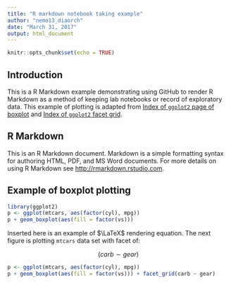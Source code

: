 ---
title: "R markdown notebook taking example"
author: "nemo13_diaorch"
date: "March 31, 2017"
output: html_document
---

```{r setup, include=FALSE}
knitr::opts_chunk$set(echo = TRUE)
```

## Introduction
This is a R Markdown example demonstrating using GitHub to render R Markdown as a method of keeping lab notebooks or record of exploratory data. This example of plotting is adapted from [Index of `ggplot2` page of boxplot](http://docs.ggplot2.org/0.9.3.1/geom_boxplot.html) and [Index of `ggplot2` facet grid](http://docs.ggplot2.org/0.9.3.1/facet_grid.html).  

## R Markdown

This is an R Markdown document. Markdown is a simple formatting syntax for authoring HTML, PDF, and MS Word documents. For more details on using R Markdown see <http://rmarkdown.rstudio.com>.  

## Example of boxplot plotting

```{r boxplot, fig.width=6, fig.height=4, echo=TRUE}
library(ggplot2)
p <- ggplot(mtcars, aes(factor(cyl), mpg))
p + geom_boxplot(aes(fill = factor(vs)))
```

Inserted here is an example of $\LaTeX$ rendering equation. The next figure is plotting `mtcars` data set with facet of:  

$$
(carb \sim gear)
$$

```{r facet, fig.width=6, fig.height=4, echo=TRUE}
p <- ggplot(mtcars, aes(factor(cyl), mpg))
p + geom_boxplot(aes(fill = factor(vs))) + facet_grid(carb ~ gear)
```